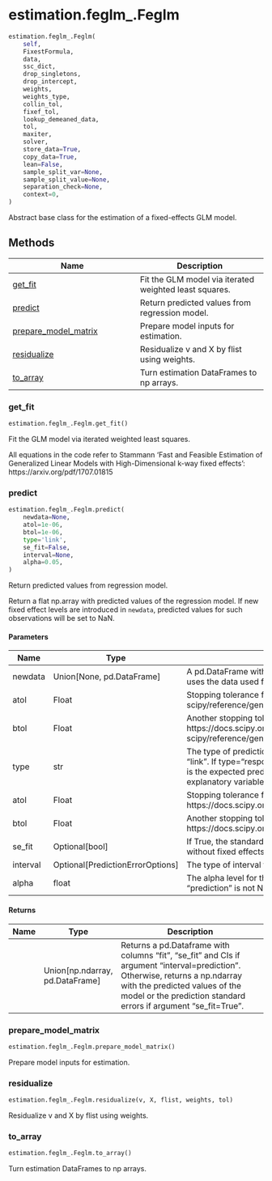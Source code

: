 # estimation.feglm_.Feglm { #pyfixest.estimation.feglm_.Feglm }

```python
estimation.feglm_.Feglm(
    self,
    FixestFormula,
    data,
    ssc_dict,
    drop_singletons,
    drop_intercept,
    weights,
    weights_type,
    collin_tol,
    fixef_tol,
    lookup_demeaned_data,
    tol,
    maxiter,
    solver,
    store_data=True,
    copy_data=True,
    lean=False,
    sample_split_var=None,
    sample_split_value=None,
    separation_check=None,
    context=0,
)
```

Abstract base class for the estimation of a fixed-effects GLM model.

## Methods

| Name | Description |
| --- | --- |
| [get_fit](#pyfixest.estimation.feglm_.Feglm.get_fit) | Fit the GLM model via iterated weighted least squares. |
| [predict](#pyfixest.estimation.feglm_.Feglm.predict) | Return predicted values from regression model. |
| [prepare_model_matrix](#pyfixest.estimation.feglm_.Feglm.prepare_model_matrix) | Prepare model inputs for estimation. |
| [residualize](#pyfixest.estimation.feglm_.Feglm.residualize) | Residualize v and X by flist using weights. |
| [to_array](#pyfixest.estimation.feglm_.Feglm.to_array) | Turn estimation DataFrames to np arrays. |

### get_fit { #pyfixest.estimation.feglm_.Feglm.get_fit }

```python
estimation.feglm_.Feglm.get_fit()
```

Fit the GLM model via iterated weighted least squares.

All equations in the code refer to Stammann 'Fast and Feasible
Estimation of Generalized Linear Models with High-Dimensional
k-way fixed effects': https://arxiv.org/pdf/1707.01815

### predict { #pyfixest.estimation.feglm_.Feglm.predict }

```python
estimation.feglm_.Feglm.predict(
    newdata=None,
    atol=1e-06,
    btol=1e-06,
    type='link',
    se_fit=False,
    interval=None,
    alpha=0.05,
)
```

Return predicted values from regression model.

Return a flat np.array with predicted values of the regression model.
If new fixed effect levels are introduced in `newdata`, predicted values
for such observations
will be set to NaN.

#### Parameters {.doc-section .doc-section-parameters}

| Name     | Type                               | Description                                                                                                                                                                                                                                                                                                        | Default   |
|----------|------------------------------------|--------------------------------------------------------------------------------------------------------------------------------------------------------------------------------------------------------------------------------------------------------------------------------------------------------------------|-----------|
| newdata  | Union\[None, pd.DataFrame\]        | A pd.DataFrame with the new data, to be used for prediction. If None (default), uses the data used for fitting the model.                                                                                                                                                                                          | `None`    |
| atol     | Float                              | Stopping tolerance for scipy.sparse.linalg.lsqr(). See https://docs.scipy.org/doc/     scipy/reference/generated/scipy.sparse.linalg.lsqr.html                                                                                                                                                                     | `1e-6`    |
| btol     | Float                              | Another stopping tolerance for scipy.sparse.linalg.lsqr(). See https://docs.scipy.org/doc/     scipy/reference/generated/scipy.sparse.linalg.lsqr.html                                                                                                                                                             | `1e-6`    |
| type     | str                                | The type of prediction to be computed. Can be either "response" (default) or "link". If type="response", the output is at the level of the response variable, i.e., it is the expected predictor E(Y\|X). If "link", the output is at the level of the explanatory variables, i.e., the linear predictor X @ beta. | `'link'`  |
| atol     | Float                              | Stopping tolerance for scipy.sparse.linalg.lsqr(). See https://docs.scipy.org/doc/scipy/reference/generated/scipy.sparse.linalg.lsqr.html                                                                                                                                                                          | `1e-6`    |
| btol     | Float                              | Another stopping tolerance for scipy.sparse.linalg.lsqr(). See https://docs.scipy.org/doc/scipy/reference/generated/scipy.sparse.linalg.lsqr.html                                                                                                                                                                  | `1e-6`    |
| se_fit   | Optional\[bool\]                   | If True, the standard error of the prediction is computed. Only feasible for models without fixed effects. GLMs are not supported. Defaults to False.                                                                                                                                                              | `False`   |
| interval | Optional\[PredictionErrorOptions\] | The type of interval to compute. Can be either 'prediction' or None.                                                                                                                                                                                                                                               | `None`    |
| alpha    | float                              | The alpha level for the confidence interval. Defaults to 0.05. Only used if interval = "prediction" is not None.                                                                                                                                                                                                   | `0.05`    |

#### Returns {.doc-section .doc-section-returns}

| Name   | Type                              | Description                                                                                                                                                                                                                        |
|--------|-----------------------------------|------------------------------------------------------------------------------------------------------------------------------------------------------------------------------------------------------------------------------------|
|        | Union\[np.ndarray, pd.DataFrame\] | Returns a pd.Dataframe with columns "fit", "se_fit" and CIs if argument "interval=prediction". Otherwise, returns a np.ndarray with the predicted values of the model or the prediction standard errors if argument "se_fit=True". |

### prepare_model_matrix { #pyfixest.estimation.feglm_.Feglm.prepare_model_matrix }

```python
estimation.feglm_.Feglm.prepare_model_matrix()
```

Prepare model inputs for estimation.

### residualize { #pyfixest.estimation.feglm_.Feglm.residualize }

```python
estimation.feglm_.Feglm.residualize(v, X, flist, weights, tol)
```

Residualize v and X by flist using weights.

### to_array { #pyfixest.estimation.feglm_.Feglm.to_array }

```python
estimation.feglm_.Feglm.to_array()
```

Turn estimation DataFrames to np arrays.